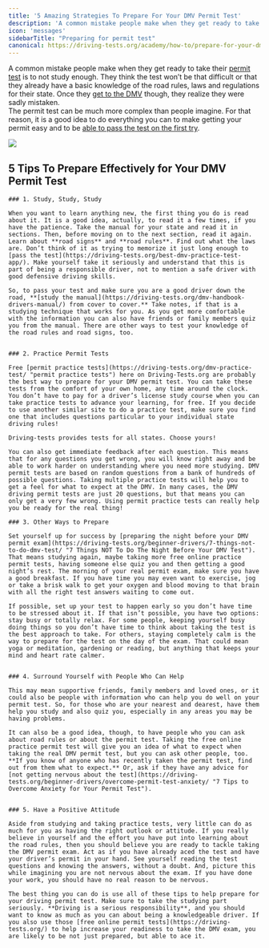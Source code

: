 ```yaml
---
title: '5 Amazing Strategies To Prepare For Your DMV Permit Test'
description: 'A common mistake people make when they get ready to take their permit test is not studying enough. The best thing you can do is use these top tips to succeed.'
icon: 'messages'
sidebarTitle: "Preparing for permit test"
canonical: https://driving-tests.org/academy/how-to/prepare-for-your-dmv-permit-test
---
```

<Snippet file="andrei.mdx" />

A common mistake people make when they get ready to take their [permit test](https://driving-tests.org/learners-permit/) is to not study enough. They think the test won’t be that difficult or that they already have a basic knowledge of the road rules, laws and regulations for their state. Once they [get to the DMV](https://driving-tests.org/dmv-near-me/ "DMV Near Me: Find your nearest DMV locations") though, they realize they were sadly mistaken.  
The permit test can be much more complex than people imagine. For that reason, it is a good idea to do everything you can to make getting your permit easy and to be [able to pass the test on the first try](https://driving-tests.org/beginner-drivers/you-can-do-it-how-to-pass-a-dmv-driving-test-on-your-first-attempt/).

![](https://driving-tests.org/wp-content/uploads/2012/01/dmv-inside.jpg)

## 5 Tips To Prepare Effectively for Your DMV Permit Test

  
    ### 1. Study, Study, Study
    
    When you want to learn anything new, the first thing you do is read about it. It is a good idea, actually, to read it a few times, if you have the patience. Take the manual for your state and read it in sections. Then, before moving on to the next section, read it again. Learn about **road signs** and **road rules**. Find out what the laws are. Don’t think of it as trying to memorize it just long enough to [pass the test](https://driving-tests.org/best-dmv-practice-test-app/). Make yourself take it seriously and understand that this is part of being a responsible driver, not to mention a safe driver with good defensive driving skills.
    
    So, to pass your test and make sure you are a good driver down the road, **[study the manual](https://driving-tests.org/dmv-handbook-drivers-manual/) from cover to cover.** Take notes, if that is a studying technique that works for you. As you get more comfortable with the information you can also have friends or family members quiz you from the manual. There are other ways to test your knowledge of the road rules and road signs, too.
    
    
    ### 2. Practice Permit Tests
    
    Free [permit practice tests](https://driving-tests.org/dmv-practice-test/ "permit practice tests") here on Driving-Tests.org are probably the best way to prepare for your DMV permit test. You can take these tests from the comfort of your own home, any time around the clock. You don’t have to pay for a driver’s license study course when you can take practice tests to advance your learning, for free. If you decide to use another similar site to do a practice test, make sure you find one that includes questions particular to your individual state driving rules! 
    
    Driving-tests provides tests for all states. Choose yours!
    
    You can also get immediate feedback after each question. This means that for any questions you get wrong, you will know right away and be able to work harder on understanding where you need more studying. DMV permit tests are based on random questions from a bank of hundreds of possible questions. Taking multiple practice tests will help you to get a feel for what to expect at the DMV. In many cases, the DMV driving permit tests are just 20 questions, but that means you can only get a very few wrong. Using permit practice tests can really help you be ready for the real thing!
    
    ### 3. Other Ways to Prepare
    
    Set yourself up for success by [preparing the night before your DMV permit exam](https://driving-tests.org/beginner-drivers/7-things-not-to-do-dmv-test/ "7 Things NOT To Do The Night Before Your DMV Test"). That means studying again, maybe taking more free online practice permit tests, having someone else quiz you and then getting a good night’s rest. The morning of your real permit exam, make sure you have a good breakfast. If you have time you may even want to exercise, jog or take a brisk walk to get your oxygen and blood moving to that brain with all the right test answers waiting to come out.
    
    If possible, set up your test to happen early so you don’t have time to be stressed about it. If that isn’t possible, you have two options: stay busy or totally relax. For some people, keeping yourself busy doing things so you don’t have time to think about taking the test is the best approach to take. For others, staying completely calm is the way to prepare for the test on the day of the exam. That could mean yoga or meditation, gardening or reading, but anything that keeps your mind and heart rate calmer.

    
    ### 4. Surround Yourself with People Who Can Help
    
    This may mean supportive friends, family members and loved ones, or it could also be people with information who can help you do well on your permit test. So, for those who are your nearest and dearest, have them help you study and also quiz you, especially in any areas you may be having problems.
    
    It can also be a good idea, though, to have people who you can ask about road rules or about the permit test. Taking the free online practice permit test will give you an idea of what to expect when taking the real DMV permit test, but you can ask other people, too. **If you know of anyone who has recently taken the permit test, find out from them what to expect.** Or, ask if they have any advice for [not getting nervous about the test](https://driving-tests.org/beginner-drivers/overcome-permit-test-anxiety/ "7 Tips to Overcome Anxiety for Your Permit Test").

    
    ### 5. Have a Positive Attitude
    
    Aside from studying and taking practice tests, very little can do as much for you as having the right outlook or attitude. If you really believe in yourself and the effort you have put into learning about the road rules, then you should believe you are ready to tackle taking the DMV permit exam. Act as if you have already aced the test and have your driver’s permit in your hand. See yourself reading the test questions and knowing the answers, without a doubt. And, picture this while imagining you are not nervous about the exam. If you have done your work, you should have no real reason to be nervous.
    
    The best thing you can do is use all of these tips to help prepare for your driving permit test. Make sure to take the studying part seriously. **Driving is a serious responsibility**, and you should want to know as much as you can about being a knowledgeable driver. If you also use those [free online permit tests](https://driving-tests.org/) to help increase your readiness to take the DMV exam, you are likely to be not just prepared, but able to ace it.